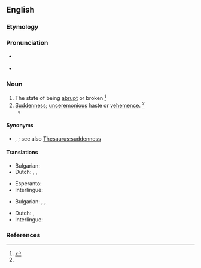 ==English==

===Etymology===
{{suffix|en|abrupt|ness}}

===Pronunciation===
* {{a|US}} {{IPA|en|/əˈbɹʌp.nəs/|/əˈbɹʌpt.nəs/}}
* {{audio|en|LL-Q1860 (eng)-Vealhurl-abruptness.wav|Audio (UK)}}

===Noun===
{{en-noun|-|+}}

# The state of being [[abrupt]] or broken {{defdate|First attested in the early 17<sup>th</sup> century.}}<ref name=SOED>{{R:SOED5|page=8}}</ref>
# [[suddenness|Suddenness]]; [[unceremonious]] haste or [[vehemence]]. {{defdate|First attested in the early 17<sup>th</sup> century.}}<ref name=SOED/>
#* {{quote-book|en|year=1853-6|authorlink=Thomas Browne|first=Thomas|last=Browne|title=To a friend intending  a difficult work|passage=So be neither diffuse with damp and slippery words nor blunt the edge of your discourse by '''abruptness''' of style. Study in particular the purest period of style, that those who move only to Ciceronian rhythm call you not a Celt.}}

====Synonyms====
* {{sense|suddenness}} {{l|en|spontaneity}}, {{l|en|subitaneousness}}; see also [[Thesaurus:suddenness]]

====Translations====
{{trans-top|state of being abrupt}}
* Bulgarian: {{t|bg|стръмност}}
* Dutch: {{t|nl|abruptheid|f}}, {{t+|nl|plotselinge|n}}, {{t+|nl|onverwachtheid|m}}
{{trans-mid}}
* Esperanto: {{t|eo|abrupteco}}
* Interlingue: {{t|ie|abruptitá}}
{{trans-bottom}}

{{trans-top|suddenness}}
* Bulgarian: {{t|bg|рязкост}}, {{t+|bg|внезапност}}, {{t|bg|безцеремонност}}
{{trans-mid}}
* Dutch: {{t|nl|kortgebondenheid|m}}, {{t|nl|bruuskheid|m}}
* Interlingue: {{t|ie|abruptitá}}
{{trans-bottom}}

===References===
<references/>